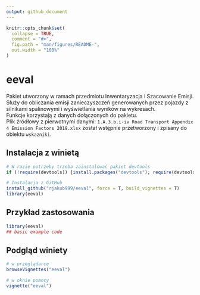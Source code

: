 ```yaml
---
output: github_document
---
```


<!-- README.md is generated from README.Rmd. Please edit that file -->

```r
knitr::opts_chunk$set(
  collapse = TRUE,
  comment = "#>",
  fig.path = "man/figures/README-",
  out.width = "100%"
)
```

# eeval

Pakiet utworzony w ramach przedmiotu Inwentaryzacja i Szacowanie Emisji.  
Służy do obliczania emisji zanieczyszczeń generowanych przez pojazdy z silnikami spalinowymi i wyświetlania wyników na wykresach.  
Funkcje korzystają z danych dołączonych do pakietu.  
Plik źródłowy z pierwotnymi danymi:  `1.A.3.b.i-iv Road Transport Appendix 4 Emission Factors 2019.xlsx` został wstępnie przetworzony i zpisany do obiektu `wskazniki`.


## Instalacja z winietą

```r
# W razie potrzeby trzeba zainstalować pakiet devtools
if (!require(devtools)) {install.packages("devtools"); require(devtools)}

# Instalacja z GitHub
install_github("rjakub999/eeval", force = T, build_vignettes = T)
library(eeval)
```

## Przykład zastosowania


```r
library(eeval)
## basic example code
```



## Podgląd winiety

```r
# w przeglądarce
browseVignettes("eeval")

# w oknie pomocy
vignette("eeval")
```

